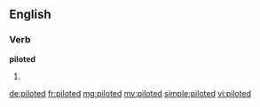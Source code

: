 ==English==

===Verb===
'''piloted'''

# {{past of|pilot}}

[[de:piloted]]
[[fr:piloted]]
[[mg:piloted]]
[[my:piloted]]
[[simple:piloted]]
[[vi:piloted]]